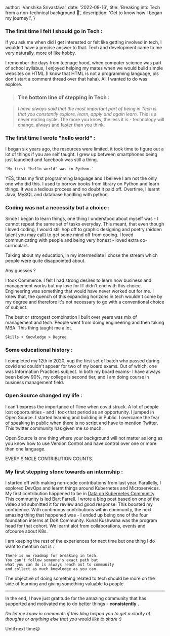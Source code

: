 
  author: 'Vanshika Srivastava',
  date: '2022-08-16',
  title: 'Breaking into Tech from a non-technical background 💪',
  description:
    'Get to know how I began my journey!',
}


### The first time I felt I should go in Tech :

If you ask me when did I get interested or felt like getting involved in tech, I wouldn't have a precise answer to that.
Tech and development came to me very naturally, more of like hobby.

I remember the days from teenage hood, when computer science was part of school syllabus, I enjoyed helping my mates when we would build simple websites on HTML.(I know that HTML is not a programming language, pls don't start a comment thread over that haha). All I wanted to do was explore.

> ### The bottom line of stepping in Tech :

> _I have always said that the most important part of being in Tech is that you constantly explore, learn, apply and again learn._ This is a never ending cycle.
> The more you know, the less it is - technology will change, always and faster than you think.



### The first time I wrote "hello world" :

I began six years ago, the resources were limited, it took time to figure out a lot of things if you are self taught. I grew up between smartphones being just launched and facebook was still a thing.

```
`My first "hello world" was in Python.`
```

YES, thats my first programming language and I believe I am not the only one who did this. I used to borrow books from library on Python and learn things. It was a tedious process and no doubt it paid off. Overtime, I learnt Java, MySQL and database handling with python.

### Coding was not a necessity but a choice : 

Since I began to learn things, one thing I understood about myself was - I cannot repeat the same set of tasks everyday. This meant, that even though I loved coding, I would still hop off to graphic designing and poetry (hidden talent you may call) to get some mind off from coding.
I loved communicating with people and being very honest - loved extra co-curriculars.

Talking about my education, in my intermediate I chose the stream which people were quite disappointed about.

Any guesses ?

I took Commerce. I felt I had strong desires to learn how business and management works but my love for IT didn't end with this choice. Engineering was something that would have never worked out for me. I knew that, the quench of this expanding horizons in tech wouldn't come by my degree and therefore it's not necessary to go with a conventional choice of subject.

The best or strongest combination I built over years was mix of management and tech. People went from doing engineering and then taking MBA. This thing taught me a lot.

`Skills + Knowledge > Degree` 

### Some educational history :

I completed my 12th in 2020, yup the first set of batch who passed during covid and couldn't appear for two of my board exams. Out of which, one was Information Practices subject.
In both my board exams- I have always been below 90%, my college is second tier, and I am doing course in business management field.

### Open Source changed my life :

I can't express the importance of Time when covid struck. A lot of people lost opportunities - and I took that period as an opportunity. I jumped in Open Source. I started learning and building in Public. I overcame the fear of speaking in public when there is no script and have to mention Twitter. This twitter community has given me so much.

Open Source is one thing where your background will not matter as long as you know how to use Version Control and have control over one or more than one language.

EVERY SINGLE CONTRIBUTION COUNTS.


### My first stepping stone towards an internship :

I started off with making non-code contributions from last year. Parallelly, I explored DevOps and learnt things around Kubernetes and Microservices. My first contribution happened to be in [Data on Kubernetes Community](https://dok.community/). This community is led Bart Farrell. I wrote a blog post based on one of the video and submitted it for review and good response. This boosted my confidence. With continuous contributions within community, the next amazing thing that happened was - I ended up being one of the four foundation interns at DoK Community. Kunal Kushwaha was the program head for that cohort. We learnt alot from collaborations, events and ofcourse about K8s.

I am keeping the rest of the experiences for next time but
one thing I do want to mention out is :

```
There is no roadmap for breaking in tech.
You can't follow someone's exact path but
what you can do is always reach out to community
and collect as much knowledge as you can.
```

The objective of doing something related to tech should be more on the side of learning and giving something valuable to people

---

In the end, I have just gratitude for the amazing community that has supported and motivated me to do better things - **consistently** .

_Do let me know in comments if this blog helped you to get a clarity of thoughts or anything else that you would like to share :)_

Until next time😃
